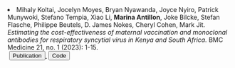 <li>  Mihaly Koltai, Jocelyn Moyes, Bryan Nyawanda, Joyce Nyiro, Patrick Munywoki, Stefano Tempia, Xiao Li, __Marina Antillon__, Joke Bilcke, Stefan Flasche, Philippe Beutels, D. James Nokes, Cheryl Cohen, Mark Jit. _Estimating the cost-effectiveness of maternal vaccination and monoclonal antibodies for respiratory syncytial virus in Kenya and South Africa._ BMC Medicine 21, no. 1 (2023): 1-15.  
  <a href="https://doi.org/10.1186/s12916-023-02806-w" style="margin-left: 0.25em" target="_blank">
    <button class="button1">
      <i class="fa-solid fa-feather"> </i> Publication
    </button>
  </a>
  <a href="https://github.com/mbkoltai/RSV-CEA-Kenya-South-Africa" style="margin-left: 0.25em" target="_blank">
    <button class="button1">
      <i class="fa-solid fa-code"> </i> Code
    </button>
  </a>
</li>